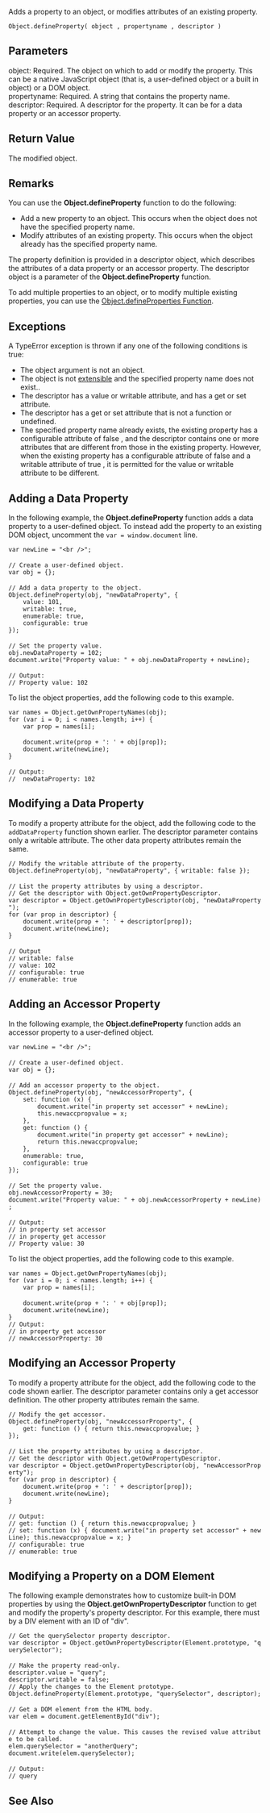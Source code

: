 Adds a property to an object, or modifies attributes of an existing property.

 Object.defineProperty( object , propertyname , descriptor )
==Parameters==
; object: Required. The object on which to add or modify the property. This can be a native JavaScript object (that is, a user-defined object or a built in object) or a DOM object.
; propertyname: Required. A string that contains the property name.
; descriptor: Required. A descriptor for the property. It can be for a data property or an accessor property.

==Return Value==
The modified object.


==Remarks==
You can use the '''Object.defineProperty''' function to do the following:

* Add a new property to an object. This occurs when the object does not have the specified property name.
* Modify attributes of an existing property. This occurs when the object already has the specified property name.
The property definition is provided in a descriptor object, which describes the attributes of a data property or an accessor property. The descriptor object is a parameter of the '''Object.defineProperty''' function.

To add multiple properties to an object, or to modify multiple existing properties, you can use the [[javascript/Object/defineProperties|Object.defineProperties Function]].


==Exceptions==
A TypeError exception is thrown if any one of the following conditions is true:

* The object argument is not an object.
* The object is not [[javascript/Object/isExtensible|extensible]] and the specified property name does not exist..
* The descriptor has a value or writable attribute, and has a get or set attribute.
* The descriptor has a get or set attribute that is not a function or undefined.
* The specified property name already exists, the existing property has a configurable attribute of false , and the descriptor contains one or more attributes that are different from those in the existing property. However, when the existing property has a configurable attribute of false and a writable attribute of true , it is permitted for the value or writable attribute to be different.

==Adding a Data Property==
In the following example, the '''Object.defineProperty''' function adds a data property to a user-defined object. To instead add the property to an existing DOM object, uncomment the <code>var = window.document</code> line.

 var newLine = "&lt;br /&gt;";
 
 // Create a user-defined object.
 var obj = {};
 
 // Add a data property to the object.
 Object.defineProperty(obj, "newDataProperty", {
     value: 101,
     writable: true,
     enumerable: true,
     configurable: true
 });
 
 // Set the property value.
 obj.newDataProperty = 102;
 document.write("Property value: " + obj.newDataProperty + newLine);
 
 // Output:
 // Property value: 102
To list the object properties, add the following code to this example.

 var names = Object.getOwnPropertyNames(obj);
 for (var i = 0; i &lt; names.length; i++) {
     var prop = names[i];
 
     document.write(prop + ': ' + obj[prop]);
     document.write(newLine);
 }
 
 // Output:
 //  newDataProperty: 102

==Modifying a Data Property==
To modify a property attribute for the object, add the following code to the <code>addDataProperty</code> function shown earlier. The descriptor parameter contains only a writable attribute. The other data property attributes remain the same.

 // Modify the writable attribute of the property.
 Object.defineProperty(obj, "newDataProperty", { writable: false });
 
 // List the property attributes by using a descriptor.
 // Get the descriptor with Object.getOwnPropertyDescriptor.
 var descriptor = Object.getOwnPropertyDescriptor(obj, "newDataProperty");
 for (var prop in descriptor) {
     document.write(prop + ': ' + descriptor[prop]);
     document.write(newLine);
 }
 
 // Output
 // writable: false
 // value: 102
 // configurable: true
 // enumerable: true

==Adding an Accessor Property==
In the following example, the '''Object.defineProperty''' function adds an accessor property to a user-defined object.

 var newLine = "&lt;br /&gt;";
 
 // Create a user-defined object.
 var obj = {};
 
 // Add an accessor property to the object.
 Object.defineProperty(obj, "newAccessorProperty", {
     set: function (x) {
         document.write("in property set accessor" + newLine);
         this.newaccpropvalue = x;
     },
     get: function () {
         document.write("in property get accessor" + newLine);
         return this.newaccpropvalue;
     },
     enumerable: true,
     configurable: true
 });
 
 // Set the property value.
 obj.newAccessorProperty = 30;
 document.write("Property value: " + obj.newAccessorProperty + newLine);
 
 // Output:
 // in property set accessor
 // in property get accessor
 // Property value: 30
To list the object properties, add the following code to this example.

 var names = Object.getOwnPropertyNames(obj);
 for (var i = 0; i &lt; names.length; i++) {
     var prop = names[i];
 
     document.write(prop + ': ' + obj[prop]);
     document.write(newLine);
 }
 // Output:
 // in property get accessor
 // newAccessorProperty: 30

==Modifying an Accessor Property==
To modify a property attribute for the object, add the following code to the code shown earlier. The descriptor parameter contains only a get accessor definition. The other property attributes remain the same.

 // Modify the get accessor.
 Object.defineProperty(obj, "newAccessorProperty", {
     get: function () { return this.newaccpropvalue; }
 });
 
 // List the property attributes by using a descriptor.
 // Get the descriptor with Object.getOwnPropertyDescriptor.
 var descriptor = Object.getOwnPropertyDescriptor(obj, "newAccessorProperty");
 for (var prop in descriptor) {
     document.write(prop + ': ' + descriptor[prop]);
     document.write(newLine);
 }
 
 // Output:
 // get: function () { return this.newaccpropvalue; }
 // set: function (x) { document.write("in property set accessor" + newLine); this.newaccpropvalue = x; }
 // configurable: true
 // enumerable: true

==Modifying a Property on a DOM Element==
The following example demonstrates how to customize built-in DOM properties by using the '''Object.getOwnPropertyDescriptor''' function to get and modify the property's property descriptor. For this example, there must by a DIV element with an ID of "div".

 // Get the querySelector property descriptor.
 var descriptor = Object.getOwnPropertyDescriptor(Element.prototype, "querySelector");
 
 // Make the property read-only.
 descriptor.value = "query";
 descriptor.writable = false;
 // Apply the changes to the Element prototype.
 Object.defineProperty(Element.prototype, "querySelector", descriptor);
 
 // Get a DOM element from the HTML body.
 var elem = document.getElementById("div");
 
 // Attempt to change the value. This causes the revised value attribute to be called.
 elem.querySelector = "anotherQuery";
 document.write(elem.querySelector);
 
 // Output:
 // query

==See Also==

              

              

              

              
